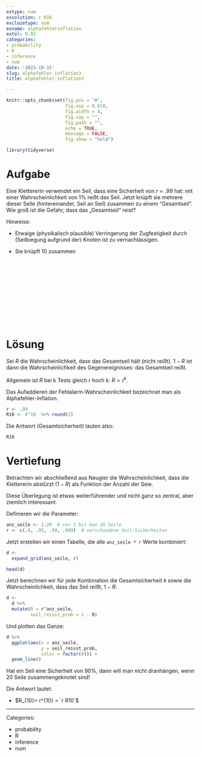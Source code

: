 ```yaml
---
extype: num
exsolution: r R10
exclozetype: num
exname: alphafehlerinflation
extol: 0.02
categories:
- probability
- R
- inference
- num
date: '2023-10-15'
slug: alphafehler-inflation3
title: alphafehler-inflation3

---
```






```r
knitr::opts_chunk$set(fig.pos = 'H',
                      fig.asp = 0.618,
                      fig.width = 4,
                      fig.cap = "", 
                      fig.path = "",
                      echo = TRUE,
                      message = FALSE,
                      fig.show = "hold")

library(tidyverse)
```





# Aufgabe

Eine Klettererin verwendet ein Seil, dass eine Sicherheit von $r=.99$ hat: 
mit einer Wahrscheinlichkeit von 1% reißt das Seil.
Jetzt knüpft sie mehrere dieser Seile (hintereinander, Seil an Seil) zusammen zu einem "Gesamtseil".
Wie groß ist die Gefahr, dass das „Gesamtseil“ reist? 


Hinweise:

- Etwaige (physikalisch plausible) Verringerung der Zugfestigkeit durch (Seilbiegung aufgrund der) Knoten ist zu vernachlässigen.



* Sie knüpft 10 zusammen


  
  

</br>
</br>
</br>
</br>
</br>
</br>
</br>
</br>
</br>
</br>

# Lösung

Sei $R$ die Wahrscheinlichkeit, dass das Gesamtseil hält (nicht reißt).
$1-R$ ist dann die Wahrscheinlichkeit des Gegenereignisses: das Gesamtseil reißt.
  
Allgemein ist $R$ bei k Tests gleich r hoch k: $R=r^k$.

Das Aufaddieren der Fehlalarm-Wahrscheinlichkeit bezeichnet man als Alphafehler-Inflation.


```r
r <- .99
R10 <- r^10  %>% round(2)
```

Die Antwort (Gesamtsicherheit) lauten also:

```r
R10
```



# Vertiefung

Betrachten wir abschließend aus Neugier die Wahrscheinlichkeit,
dass die Klettererin abstürzt ($1-R$) als Funktion der Anzahl der Seie.

Diese Überlegung ist etwas weiterführender und nicht ganz so zentral,
aber ziemlich interessant.


Definieren wir die Parameter:

```r
anz_seile <- 1:20  # von 1 bis max 20 Seile
r <- c(.9, .95, .99, .999)  # verschiedene Seil-Sicherheiten
```


Jetzt erstellen wir einen Tabelle, die alle `anz_seile * r` Werte kombiniert:

```r
d <- 
  expand_grid(anz_seile, r)

head(d)
```


Jetzt berechnen wir für jede Kombination die Gesamtsicherheit `R` sowie die Wahrscheinlichkeit, dass das Seil reißt, $1-R$:


```r
d <-
  d %>% 
  mutate(R = r^anz_seile,
         seil_reisst_prob = 1 - R)
```


Und plotten das Ganze:


```r
d %>% 
  ggplot(aes(x = anz_seile,
             y = seil_reisst_prob,
             color = factor(r))) +
  geom_line()
```


Hat ein Seil eine Sicherheit von 90%, dann will man nicht dranhängen, wenn 20 Seile zusammengeknotet sind!



Die Antwort lautet: 


* $R_{10}= r^{10} = `r R10`$






---

Categories: 

- probability
- R
- inference
- num

